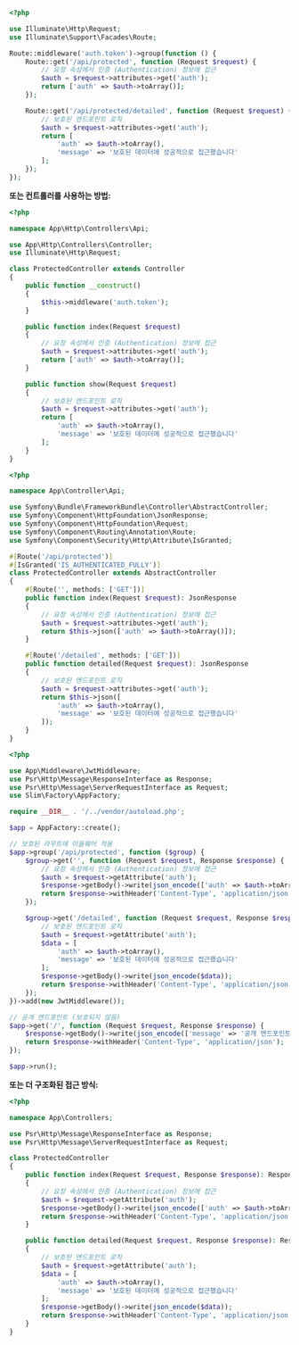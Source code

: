 
<Tabs groupId="api-framework">
  <TabItem value="laravel" label="Laravel">

```php title="routes/api.php"
<?php

use Illuminate\Http\Request;
use Illuminate\Support\Facades\Route;

Route::middleware('auth.token')->group(function () {
    Route::get('/api/protected', function (Request $request) {
        // 요청 속성에서 인증 (Authentication) 정보에 접근
        $auth = $request->attributes->get('auth');
        return ['auth' => $auth->toArray()];
    });

    Route::get('/api/protected/detailed', function (Request $request) {
        // 보호된 엔드포인트 로직
        $auth = $request->attributes->get('auth');
        return [
            'auth' => $auth->toArray(),
            'message' => '보호된 데이터에 성공적으로 접근했습니다'
        ];
    });
});
```

**또는 컨트롤러를 사용하는 방법:**

```php title="app/Http/Controllers/Api/ProtectedController.php"
<?php

namespace App\Http\Controllers\Api;

use App\Http\Controllers\Controller;
use Illuminate\Http\Request;

class ProtectedController extends Controller
{
    public function __construct()
    {
        $this->middleware('auth.token');
    }

    public function index(Request $request)
    {
        // 요청 속성에서 인증 (Authentication) 정보에 접근
        $auth = $request->attributes->get('auth');
        return ['auth' => $auth->toArray()];
    }

    public function show(Request $request)
    {
        // 보호된 엔드포인트 로직
        $auth = $request->attributes->get('auth');
        return [
            'auth' => $auth->toArray(),
            'message' => '보호된 데이터에 성공적으로 접근했습니다'
        ];
    }
}
```

  </TabItem>
  <TabItem value="symfony" label="Symfony">

```php title="src/Controller/Api/ProtectedController.php"
<?php

namespace App\Controller\Api;

use Symfony\Bundle\FrameworkBundle\Controller\AbstractController;
use Symfony\Component\HttpFoundation\JsonResponse;
use Symfony\Component\HttpFoundation\Request;
use Symfony\Component\Routing\Annotation\Route;
use Symfony\Component\Security\Http\Attribute\IsGranted;

#[Route('/api/protected')]
#[IsGranted('IS_AUTHENTICATED_FULLY')]
class ProtectedController extends AbstractController
{
    #[Route('', methods: ['GET'])]
    public function index(Request $request): JsonResponse
    {
        // 요청 속성에서 인증 (Authentication) 정보에 접근
        $auth = $request->attributes->get('auth');
        return $this->json(['auth' => $auth->toArray()]);
    }

    #[Route('/detailed', methods: ['GET'])]
    public function detailed(Request $request): JsonResponse
    {
        // 보호된 엔드포인트 로직
        $auth = $request->attributes->get('auth');
        return $this->json([
            'auth' => $auth->toArray(),
            'message' => '보호된 데이터에 성공적으로 접근했습니다'
        ]);
    }
}
```

  </TabItem>
  <TabItem value="slim" label="Slim">

```php title="public/index.php"
<?php

use App\Middleware\JwtMiddleware;
use Psr\Http\Message\ResponseInterface as Response;
use Psr\Http\Message\ServerRequestInterface as Request;
use Slim\Factory\AppFactory;

require __DIR__ . '/../vendor/autoload.php';

$app = AppFactory::create();

// 보호된 라우트에 미들웨어 적용
$app->group('/api/protected', function ($group) {
    $group->get('', function (Request $request, Response $response) {
        // 요청 속성에서 인증 (Authentication) 정보에 접근
        $auth = $request->getAttribute('auth');
        $response->getBody()->write(json_encode(['auth' => $auth->toArray()]));
        return $response->withHeader('Content-Type', 'application/json');
    });

    $group->get('/detailed', function (Request $request, Response $response) {
        // 보호된 엔드포인트 로직
        $auth = $request->getAttribute('auth');
        $data = [
            'auth' => $auth->toArray(),
            'message' => '보호된 데이터에 성공적으로 접근했습니다'
        ];
        $response->getBody()->write(json_encode($data));
        return $response->withHeader('Content-Type', 'application/json');
    });
})->add(new JwtMiddleware());

// 공개 엔드포인트 (보호되지 않음)
$app->get('/', function (Request $request, Response $response) {
    $response->getBody()->write(json_encode(['message' => '공개 엔드포인트']));
    return $response->withHeader('Content-Type', 'application/json');
});

$app->run();
```

**또는 더 구조화된 접근 방식:**

```php title="src/Controllers/ProtectedController.php"
<?php

namespace App\Controllers;

use Psr\Http\Message\ResponseInterface as Response;
use Psr\Http\Message\ServerRequestInterface as Request;

class ProtectedController
{
    public function index(Request $request, Response $response): Response
    {
        // 요청 속성에서 인증 (Authentication) 정보에 접근
        $auth = $request->getAttribute('auth');
        $response->getBody()->write(json_encode(['auth' => $auth->toArray()]));
        return $response->withHeader('Content-Type', 'application/json');
    }

    public function detailed(Request $request, Response $response): Response
    {
        // 보호된 엔드포인트 로직
        $auth = $request->getAttribute('auth');
        $data = [
            'auth' => $auth->toArray(),
            'message' => '보호된 데이터에 성공적으로 접근했습니다'
        ];
        $response->getBody()->write(json_encode($data));
        return $response->withHeader('Content-Type', 'application/json');
    }
}
```

  </TabItem>
</Tabs>
